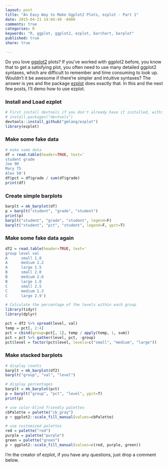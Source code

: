 ```yaml
---
layout: post
title: "An Easy Way to Make Ggplot2 Plots, ezplot - Part 1"
date: 2015-04-21 14:04:49 -0400
comments: true
categories: R
keywords: "R, ggplot, ggplot2, ezplot, barchart, barplot"
published: true
share: true

---
```


Do you love [ggplot2](http://ggplot2.org) plots? If you've worked with ggplot2 before, you know that to get a satisfying plot, you often need to use many detailed ggplot2 syntaxes, which are difficult to remember and time consuming to look up. Wouldn't it be awesome if there're simpler and intuitive syntaxes? The answer is yes and the package [ezplot](https://github.com/gmlang/ezplot) does exactly that. In this and the next few posts, I'll demo how to use ezplot.

### Install and Load ezplot
```r
# First install devtools if you don't already have it installed, with:
# install.packages("devtools")
devtools::install_github("gmlang/ezplot")
library(ezplot)
```

### Make some fake data
```r
# make some data
df = read.table(header=TRUE, text='
student grade
Joe 90
Mary 75
Alex 50')
df$pct = df$grade / sum(df$grade)
print(df)
```

### Create simple barplots
```r
barplt = mk_barplot(df)
p = barplt("student", "grade", "student") 
print(p)
barplt("student", "grade", "student", legend=F) 
barplt("student", "pct", "student", legend=F, ypct=T) 
```

### Make some fake data again
```r
df2 = read.table(header=TRUE, text='
group level val
A      small 1.8
A      medium 2.2
A      large 1.5
B      small 2.0
B      medium 2.6
B      large 1.0
C      small 2.5
C      medium 1.3
C      large 2.9')

# Calculate the percentage of the levels within each group
library(tidyr)
library(dplyr)

pct = df2 %>% spread(level, val)
temp = pct[, 2:4]
pct = cbind(group=pct[, 1], temp / apply(temp, 1, sum))
pct = pct %>% gather(level, pct, -group)
pct$level = factor(pct$level, levels=c("small", "medium", "large"))
```

### Make stacked barplots
```r
# display counts
barplt = mk_barplot(df2)
barplt("group", "val", "level") 

# display percentages
barplt = mk_barplot(pct)
p = barplt("group", "pct", "level", ypct=T)
print(p)

# use color-blind friendly palettes
cbPalette = palette("cb_gray")
p + ggplot2::scale_fill_manual(values=cbPalette)

# use customized palettes
red = palette("red")
purple = palette("purple")
green = palette("green")
p + ggplot2::scale_fill_manual(values=c(red, purple, green))
```

I'm the creator of ezplot, if you have any questions, just drop a comment below. 
